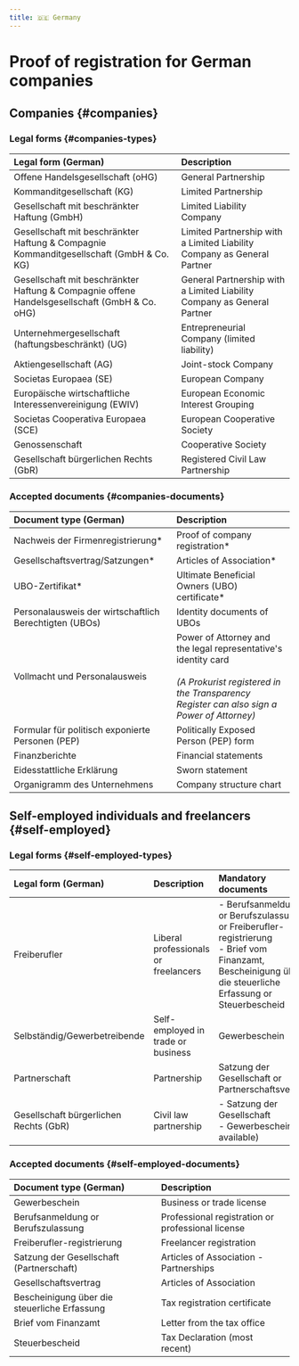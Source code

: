 ```yaml
---
title: 🇩🇪 Germany
---
```


# Proof of registration for German companies


<DocumentsIntro country="🇩🇪 Germany" />

## Companies {#companies}

### Legal forms {#companies-types}

| Legal form (German)                                            | Description                                                            |
| :------------------------------------------------------------- | :--------------------------------------------------------------------- |
| Offene Handelsgesellschaft (oHG)                               | General Partnership                                                    |
| Kommanditgesellschaft (KG)                                     | Limited Partnership                                                    |
| Gesellschaft mit beschränkter Haftung (GmbH)                   | Limited Liability Company                                              |
| Gesellschaft mit beschränkter Haftung & Compagnie Kommanditgesellschaft (GmbH & Co. KG) | Limited Partnership with a Limited Liability Company as General Partner |
| Gesellschaft mit beschränkter Haftung & Compagnie offene Handelsgesellschaft (GmbH & Co. oHG) | General Partnership with a Limited Liability Company as General Partner |
| Unternehmergesellschaft (haftungsbeschränkt) (UG)              | Entrepreneurial Company (limited liability)                            |
| Aktiengesellschaft (AG)                                        | Joint-stock Company                                                    |
| Societas Europaea (SE)                                         | European Company                                                       |
| Europäische wirtschaftliche Interessenvereinigung (EWIV)        | European Economic Interest Grouping                                    |
| Societas Cooperativa Europaea (SCE)                            | European Cooperative Society                                            |
| Genossenschaft                                           | Cooperative Society                                                    |
| Gesellschaft bürgerlichen Rechts (GbR)                       | Registered Civil Law Partnership                                       |

### Accepted documents {#companies-documents}

| Document type (German)                                     | Description                                                            |
| :--------------------------------------------------------- | :--------------------------------------------------------------------- |
| Nachweis der Firmenregistrierung* | Proof of company registration* |
| Gesellschaftsvertrag/Satzungen* | Articles of Association* |
| UBO-Zertifikat* | Ultimate Beneficial Owners (UBO) certificate* |
| Personalausweis der wirtschaftlich Berechtigten (UBOs)       | Identity documents of UBOs               |
| Vollmacht und Personalausweis | Power of Attorney and the legal representative's identity card <br/><br/> *(A Prokurist registered in the Transparency Register can also sign a Power of Attorney)*             |
| Formular für politisch exponierte Personen (PEP)             | Politically Exposed Person (PEP) form                                |
| Finanzberichte                                             | Financial statements                                                 |
| Eidesstattliche Erklärung                                   | Sworn statement                                                      |
| Organigramm des Unternehmens                                | Company structure chart                                              |

## Self-employed individuals and freelancers {#self-employed}

### Legal forms {#self-employed-types}

| Legal form (German)                | Description                           | Mandatory documents                                                                                                                                                               |
| :--------------------------------- | :------------------------------------ | :-------------------------------------------------------------------------------------------------------------------------------------------------------------------------------- |
| Freiberufler                       | Liberal professionals or freelancers  | - Berufsanmeldung or Berufszulassung or Freiberufler-registrierung <br/> - Brief vom Finanzamt, Bescheinigung über die steuerliche Erfassung or Steuerbescheid               |
| Selbständig/Gewerbetreibende       | Self-employed in trade or business   |Gewerbeschein                                                                                                                                                                   |
| Partnerschaft                      | Partnership                           | Satzung der Gesellschaft or Partnerschaftsvertrag                                                                                                                                                         |
| Gesellschaft bürgerlichen Rechts (GbR) | Civil law partnership                 | - Satzung der Gesellschaft <br/> - Gewerbeschein (if available)                                                                                                                |

### Accepted documents {#self-employed-documents}

| Document type (German)                     | Description                                          |
| :----------------------------------------- | :--------------------------------------------------- |
| Gewerbeschein                              | Business or trade license                          |
| Berufsanmeldung or Berufszulassung          | Professional registration or professional license    |
| Freiberufler-registrierung                | Freelancer registration                            |
| Satzung der Gesellschaft (Partnerschaft)      | Articles of Association - Partnerships             |
| Gesellschaftsvertrag                    | Articles of Association                      |
| Bescheinigung über die steuerliche Erfassung | Tax registration certificate                       |
| Brief vom Finanzamt                           | Letter from the tax office                         |
| Steuerbescheid                           | Tax Declaration (most recent)                         |
